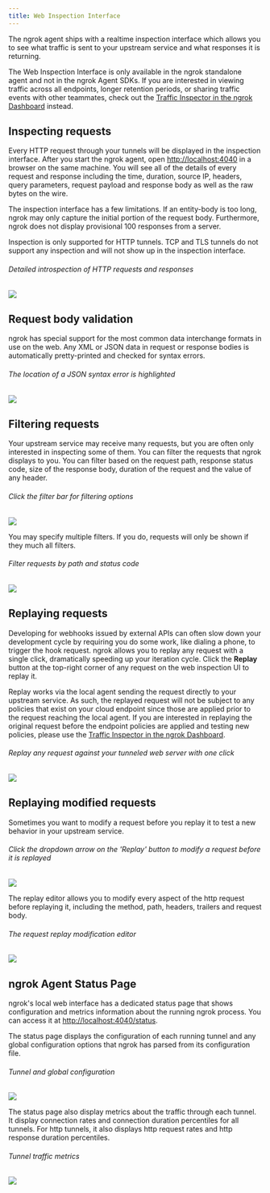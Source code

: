 ```yaml
---
title: Web Inspection Interface
---
```

The ngrok agent ships with a realtime inspection interface which allows you to see what traffic is sent to your upstream service and what responses it is returning.

The Web Inspection Interface is only available in the ngrok standalone agent and not in the ngrok Agent SDKs. If you are interested in viewing traffic across all endpoints, longer retention periods, or sharing traffic events with other teammates, check out the [Traffic Inspector in the ngrok Dashboard](/obs/traffic-inspection/#ngrok-traffic-inspector) instead.

## Inspecting requests

Every HTTP request through your tunnels will be displayed in the inspection interface. After you start the ngrok agent, open [http://localhost:4040](http://localhost:4040) in a browser on the same machine. You will see all of the details of every request and response including the time, duration, source IP, headers, query parameters, request payload and response body as well as the raw bytes on the wire.

The inspection interface has a few limitations. If an entity-body is too long, ngrok may only capture the initial portion of the request body. Furthermore, ngrok does not display provisional 100 responses from a server.

Inspection is only supported for HTTP tunnels. TCP and TLS tunnels do not support any inspection and will not show up in the inspection interface.

###### Detailed introspection of HTTP requests and responses

![](/img/docs/inspect2.png)

## Request body validation

ngrok has special support for the most common data interchange formats in use on the web. Any XML or JSON data in request or response bodies is automatically pretty-printed and checked for syntax errors.

###### The location of a JSON syntax error is highlighted

![](/img/docs/syntax.png)

## Filtering requests

Your upstream service may receive many requests, but you are often only interested in inspecting some of them. You can filter the requests that ngrok displays to you. You can filter based on the request path, response status code, size of the response body, duration of the request and the value of any header.

###### Click the filter bar for filtering options

![](/img/docs/inspect-filter-select.png)

You may specify multiple filters. If you do, requests will only be shown if they much all filters.

###### Filter requests by path and status code

![](/img/docs/inspect-filter.png)

## Replaying requests

Developing for webhooks issued by external APIs can often slow down your development cycle by requiring you do some work, like dialing a phone, to trigger the hook request. ngrok allows you to replay any request with a single click, dramatically speeding up your iteration cycle. Click the **Replay** button at the top-right corner of any request on the web inspection UI to replay it.

Replay works via the local agent sending the request directly to your upstream service. As such, the replayed request will not be subject to any policies that exist on your cloud endpoint since those are applied prior to the request reaching the local agent. If you are interested in replaying the original request before the endpoint policies are applied and testing new policies, please use the [Traffic Inspector in the ngrok Dashboard](/obs/traffic-inspection/#ngrok-traffic-inspector).

###### Replay any request against your tunneled web server with one click

![](/img/docs/replay2.png)

## Replaying modified requests

Sometimes you want to modify a request before you replay it to test a new behavior in your upstream service.

###### Click the dropdown arrow on the 'Replay' button to modify a request before it is replayed

![](/img/docs/replay-modify-button.png)

The replay editor allows you to modify every aspect of the http request before replaying it, including the method, path, headers, trailers and request body.

###### The request replay modification editor

![](/img/docs/replay-modify.png)

## ngrok Agent Status Page

ngrok's local web interface has a dedicated status page that shows configuration and metrics information about the running ngrok process. You can access it at [http://localhost:4040/status](http://localhost:4040/status).

The status page displays the configuration of each running tunnel and any global configuration options that ngrok has parsed from its configuration file.

###### Tunnel and global configuration

![](/img/docs/status-configuration.png)

The status page also display metrics about the traffic through each tunnel. It display connection rates and connection duration percentiles for all tunnels. For http tunnels, it also displays http request rates and http response duration percentiles.

###### Tunnel traffic metrics

![](/img/docs/status-metrics.png)
